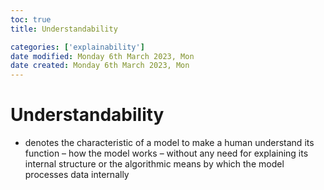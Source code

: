 ```yaml
---
toc: true
title: Understandability

categories: ['explainability']
date modified: Monday 6th March 2023, Mon
date created: Monday 6th March 2023, Mon
---
```


# Understandability


- denotes the characteristic of a model to make a human understand its function – how the model works – without any need for explaining its internal structure or the algorithmic means by which the model processes data internally



